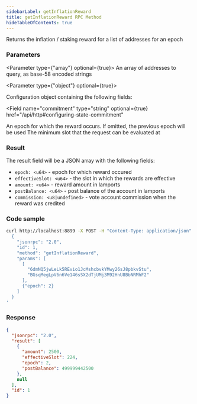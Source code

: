 ```yaml
---
sidebarLabel: getInflationReward
title: getInflationReward RPC Method
hideTableOfContents: true
---
```


Returns the inflation / staking reward for a list of addresses for an epoch

<DocSideBySide>

<DocLeftSide>

### Parameters

<Parameter type={"array"} optional={true}>
  An array of addresses to query, as base-58 encoded strings
</Parameter>

<Parameter type={"object"} optional={true}>

Configuration object containing the following fields:

<Field
  name="commitment"
  type="string"
  optional={true}
  href="/api/http#configuring-state-commitment"
></Field>

<Field name="epoch" type="u64" optional={true}>
  An epoch for which the reward occurs. If omitted, the previous epoch will be
  used
</Field>

<Field name="minContextSlot" type="number" optional={true}>
  The minimum slot that the request can be evaluated at
</Field>

</Parameter>

### Result

The result field will be a JSON array with the following fields:

- `epoch: <u64>` - epoch for which reward occured
- `effectiveSlot: <u64>` - the slot in which the rewards are effective
- `amount: <u64>` - reward amount in lamports
- `postBalance: <u64>` - post balance of the account in lamports
- `commission: <u8|undefined>` - vote account commission when the reward was
  credited

</DocLeftSide>

<DocRightSide>

### Code sample

```bash
curl http://localhost:8899 -X POST -H "Content-Type: application/json" -d '
  {
    "jsonrpc": "2.0",
    "id": 1,
    "method": "getInflationReward",
    "params": [
      [
        "6dmNQ5jwLeLk5REvio1JcMshcbvkYMwy26sJ8pbkvStu",
        "BGsqMegLpV6n6Ve146sSX2dTjUMj3M92HnU8BbNRMhF2"
      ],
      {"epoch": 2}
    ]
  }
'
```

### Response

```json
{
  "jsonrpc": "2.0",
  "result": [
    {
      "amount": 2500,
      "effectiveSlot": 224,
      "epoch": 2,
      "postBalance": 499999442500
    },
    null
  ],
  "id": 1
}
```

</DocRightSide>
</DocSideBySide>
